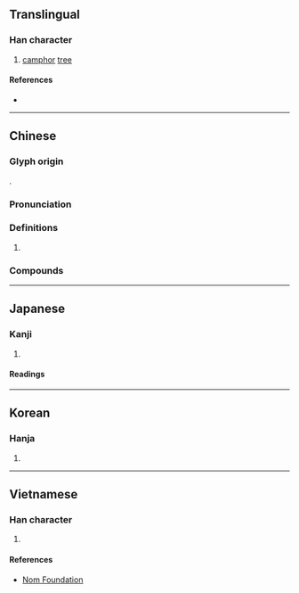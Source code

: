 {{character info/new}}
==Translingual==

===Han character===
{{Han char|rn=75|rad=木|as=11|sn=15|four=40946|canj=DYTJ|ids=⿰木章}}

# [[camphor]] [[tree]]

====References====
* {{Han ref|kx=0550.210|dkj=15451|dj=0939.010|hdz=21284.020|uh=6A1F|ud=27167|bh=BCCC|bd=48332}}

----

==Chinese==
{{zh-forms}}

===Glyph origin===
{{Han etym}}
{{Han compound|木|t1=tree|章|ls=psc|c1=s|c2=p}}.

===Pronunciation===
{{zh-pron
|m=zhāng
|c=zoeng1
|mn=xm,qz,tp,kh,tc,hc,lk,sx,yl,km,mg:chiuⁿ/zz,tn:chioⁿ/xm,qz,tw:chiong/zz:chiang
|mn_note=chiuⁿ/chioⁿ - vernacular; chiong/chiang - literary
|mc=y
|oc=y
|ma=
|cat=n
}}

===Definitions===
{{zh-hanzi}}

# {{rfdef|zh}}

===Compounds===
{{zh-der|栳樟|樟腦|樟腦丸|樟腦油|樟腦精|樟蠶|香樟|黃樟素|樟樹|樟村坪|黑樟溝}}

----

==Japanese==

===Kanji===
{{ja-kanji|grade=|rs=木11}}

# {{defn|lang=ja|sort=木11}}

====Readings====
{{ja-readings
|goon=しょう
|kanon=しょう
|kun=くす}}

----

==Korean==

===Hanja===
{{ko-hanja|hangeul=장|eumhun=|rv=jang|mr=chang|y=cang}}

# {{defn|lang=ko|sort=木11}}

----

==Vietnamese==

===Han character===
{{vi-readings|rs=木11|hanviet=chương}}

# {{defn|lang=vi|sort=木11}}

====References====
* [http://nomfoundation.org/common/nom_details.php?codepoint=6a1f Nom Foundation]